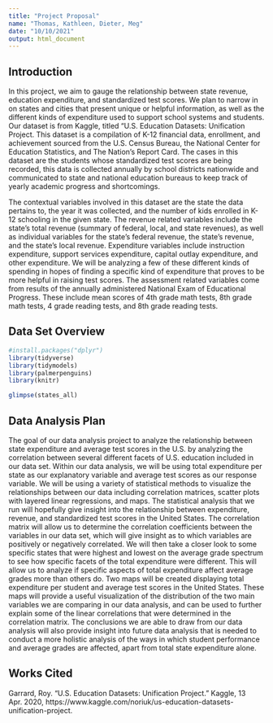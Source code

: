 ```yaml
---
title: "Project Proposal"
name: "Thomas, Kathleen, Dieter, Meg"
date: "10/10/2021"
output: html_document
---
```


## Introduction 

  In this project, we aim to gauge the relationship between state revenue, education expenditure, and standardized test scores. We plan to narrow in on states and cities that present unique or helpful information, as well as the different kinds of expenditure used to support school systems and students. Our dataset is from Kaggle, titled "U.S. Education Datasets: Unification Project. This dataset is a compilation of K-12 financial data, enrollment, and achievement sourced from the U.S. Census Bureau, the National Center for Education Statistics, and The Nation's Report Card. The cases in this dataset are the students whose standardized test scores are being recorded, this data is collected annually by school districts nationwide and communicated to state and national education bureaus to keep track of yearly academic progress and shortcomings. 

  The contextual variables involved in this dataset are the state the data pertains to, the year it was collected, and the number of kids enrolled in K-12 schooling in the given state. The revenue related variables include the state's total revenue (summary of federal, local, and state revenues), as well as individual variables for the state's federal revenue, the state's revenue, and the state's local revenue. Expenditure variables include instruction expenditure, support services expenditure, capital outlay expenditure, and other expenditure. We will be analyzing a few of these different kinds of spending in hopes of finding a specific kind of expenditure that proves to be more helpful in raising test scores. The assessment related variables come from results of the annually administered National Exam of Educational Progress. These include mean scores of 4th grade math tests, 8th grade math tests, 4 grade reading tests, and 8th grade reading tests. 


## Data Set Overview

```r
#install.packages("dplyr")
library(tidyverse)
library(tidymodels)
library(palmerpenguins)
library(knitr)
```

```r
glimpse(states_all)
```


## Data Analysis Plan

The goal of our data analysis project to analyze the relationship between state expenditure and average test scores in the U.S. by analyzing the correlation between several different facets of U.S. education included in our data set. Within our data analysis, we will be using total expenditure per state as our explanatory variable and average test scores as our response variable. We will be using a variety of statistical methods to visualize the relationships between our data including correlation matrices, scatter plots with layered linear regressions, and maps. The statistical analysis that we run will hopefully give insight into the relationship between expenditure, revenue, and standardized test scores in the United States. The correlation matrix will allow us to determine the correlation coefficients between the variables in our data set, which will give insight as to which variables are positively or negatively correlated. We will then take a closer look to some specific states that were highest and lowest on the average grade spectrum to see how specific facets of the total expenditure were different. This will allow us to analyze if specific aspects of total expenditure affect average grades more than others do. Two maps will be created displaying total expenditure per student and average test scores in the United States. These maps will provide a useful visualization of the distribution of the two main variables we are comparing in our data analysis, and can be used to further explain some of the linear correlations that were determined in the correlation matrix. 
The conclusions we are able to draw from our data analysis will also provide insight into future data analysis that is needed to conduct a more holistic analysis of the ways in which student performance and average grades are affected, apart from total state expenditure alone. 

## Works Cited

Garrard, Roy. “U.S. Education Datasets: Unification Project.” Kaggle, 13 Apr. 2020, https://www.kaggle.com/noriuk/us-education-datasets-unification-project.

